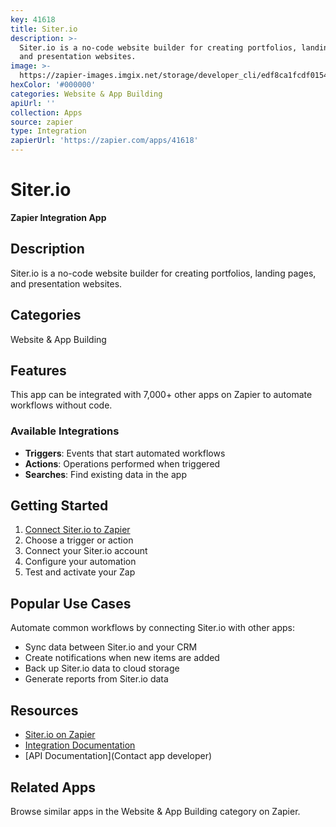 ```yaml
---
key: 41618
title: Siter.io
description: >-
  Siter.io is a no-code website builder for creating portfolios, landing pages,
  and presentation websites.
image: >-
  https://zapier-images.imgix.net/storage/developer_cli/edf8ca1fcdf01548a14387361e2a4d4f.png?auto=format%2Ccompress&ixlib=python-3.0.0&q=50
hexColor: '#000000'
categories: Website & App Building
apiUrl: ''
collection: Apps
source: zapier
type: Integration
zapierUrl: 'https://zapier.com/apps/41618'
---
```

# Siter.io

**Zapier Integration App**

## Description

Siter.io is a no-code website builder for creating portfolios, landing pages, and presentation websites.

## Categories

Website & App Building

## Features

This app can be integrated with 7,000+ other apps on Zapier to automate workflows without code.

### Available Integrations

- **Triggers**: Events that start automated workflows
- **Actions**: Operations performed when triggered
- **Searches**: Find existing data in the app

## Getting Started

1. [Connect Siter.io to Zapier](https://zapier.com/apps/41618)
2. Choose a trigger or action
3. Connect your Siter.io account
4. Configure your automation
5. Test and activate your Zap

## Popular Use Cases

Automate common workflows by connecting Siter.io with other apps:

- Sync data between Siter.io and your CRM
- Create notifications when new items are added
- Back up Siter.io data to cloud storage
- Generate reports from Siter.io data

## Resources

- [Siter.io on Zapier](https://zapier.com/apps/41618)
- [Integration Documentation](https://zapier.com/apps/41618/integrations)
- [API Documentation](Contact app developer)

## Related Apps

Browse similar apps in the Website & App Building category on Zapier.
